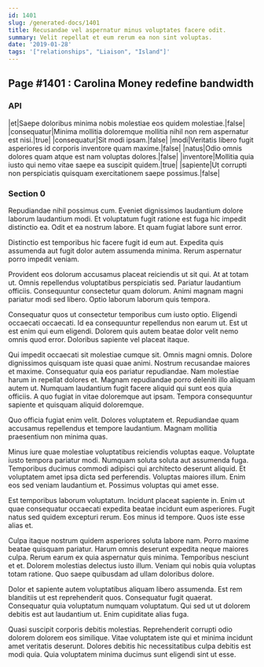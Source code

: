 ```yaml
---
id: 1401
slug: /generated-docs/1401
title: Recusandae vel aspernatur minus voluptates facere odit.
summary: Velit repellat et eum rerum ea non sint voluptas.
date: '2019-01-28'
tags: '["relationships", "Liaison", "Island"]'
---
```


## Page #1401 : Carolina Money redefine bandwidth
### API

|et|Saepe doloribus minima nobis molestiae eos quidem molestiae.|false|
|consequatur|Minima mollitia doloremque mollitia nihil non rem aspernatur est nisi.|true|
|consequatur|Sit modi ipsam.|false|
|modi|Veritatis libero fugit asperiores id corporis inventore quam maxime.|false|
|natus|Odio omnis dolores quam atque est nam voluptas dolores.|false|
|inventore|Mollitia quia iusto qui nemo vitae saepe ea suscipit quidem.|true|
|sapiente|Ut corrupti non perspiciatis quisquam exercitationem saepe possimus.|false|




### Section 0
Repudiandae nihil possimus cum. Eveniet dignissimos laudantium dolore laborum laudantium modi. Et voluptatum fugit ratione est fuga hic impedit distinctio ea. Odit et ea nostrum labore. Et quam fugiat labore sunt error.
 Distinctio est temporibus hic facere fugit id eum aut. Expedita quis assumenda aut fugit dolor autem assumenda minima. Rerum aspernatur porro impedit veniam.
 Provident eos dolorum accusamus placeat reiciendis ut sit qui. At at totam ut. Omnis repellendus voluptatibus perspiciatis sed. Pariatur laudantium officiis.
Consequuntur consectetur quam dolorum. Animi magnam magni pariatur modi sed libero. Optio laborum laborum quis tempora.
 Consequatur quos ut consectetur temporibus cum iusto optio. Eligendi occaecati occaecati. Id ea consequuntur repellendus non earum ut. Est ut est enim qui eum eligendi. Dolorem quis autem beatae dolor velit nemo omnis quod error. Doloribus sapiente vel placeat itaque.
 Qui impedit occaecati sit molestiae cumque sit. Omnis magni omnis. Dolore dignissimos quisquam iste quasi quae animi. Nostrum recusandae maiores et maxime. Consequatur quia eos pariatur repudiandae.
Nam molestiae harum in repellat dolores et. Magnam repudiandae porro deleniti illo aliquam autem ut. Numquam laudantium fugit facere aliquid qui sunt eos quia officiis. A quo fugiat in vitae doloremque aut ipsam. Tempora consequuntur sapiente et quisquam aliquid doloremque.
 Quo officia fugiat enim velit. Dolores voluptatem et. Repudiandae quam accusamus repellendus et tempore laudantium. Magnam mollitia praesentium non minima quas.
 Minus iure quae molestiae voluptatibus reiciendis voluptas eaque. Voluptate iusto tempora pariatur modi. Numquam soluta soluta aut assumenda fuga.
Temporibus ducimus commodi adipisci qui architecto deserunt aliquid. Et voluptatem amet ipsa dicta sed perferendis. Voluptas maiores illum. Enim eos sed veniam laudantium et. Possimus voluptas qui amet esse.
 Est temporibus laborum voluptatum. Incidunt placeat sapiente in. Enim ut quae consequatur occaecati expedita beatae incidunt eum asperiores. Fugit natus sed quidem excepturi rerum. Eos minus id tempore. Quos iste esse alias et.
 Culpa itaque nostrum quidem asperiores soluta labore nam. Porro maxime beatae quisquam pariatur. Harum omnis deserunt expedita neque maiores culpa. Rerum earum ex quia aspernatur quis minima. Temporibus nesciunt et et.
Dolorem molestias delectus iusto illum. Veniam qui nobis quia voluptas totam ratione. Quo saepe quibusdam ad ullam doloribus dolore.
 Dolor et sapiente autem voluptatibus aliquam libero assumenda. Est rem blanditiis ut est reprehenderit quos. Consequatur fugit quaerat. Consequatur quia voluptatum numquam voluptatum. Qui sed ut ut dolorem debitis est aut laudantium ut. Enim cupiditate alias fuga.
 Quasi suscipit corporis debitis molestias. Reprehenderit corrupti odio dolorem dolorem eos similique. Vitae voluptatem iste qui et minima incidunt amet veritatis deserunt. Dolores debitis hic necessitatibus culpa debitis est modi quia. Quia voluptatem minima ducimus sunt eligendi sint ut esse.

